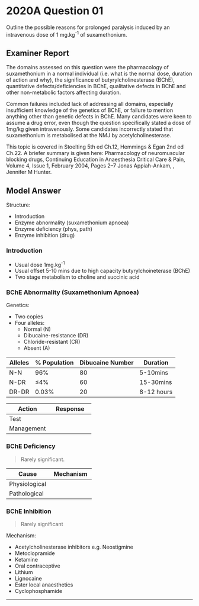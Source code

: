 # 2020A Question 01 

Outline the possible reasons for prolonged paralysis induced by an intravenous dose of 1 mg.kg^-1^ of suxamethonium.


## Examiner Report

The domains assessed on this question were the pharmacology of suxamethonium in a normal individual (i.e. what is the normal dose, duration of action and why), the significance of butyrylcholinesterase (BChE), quantitative defects/deficiencies in BChE, qualitative defects in BChE and other non-metabolic factors affecting duration.


Common failures included lack of addressing all domains, especially insufficient knowledge of the genetics of BChE, or failure to mention anything other than genetic defects in BChE. Many candidates were keen to assume a drug error, even though the question specifically stated a dose of 1mg/kg given intravenously. Some candidates incorrectly stated that suxamethonium is metabolised at the NMJ by acetylcholinesterase.


This topic is covered in Stoelting 5th ed Ch.12, Hemmings & Egan 2nd ed Ch.22. A briefer summary is given here: Pharmacology of neuromuscular blocking drugs, Continuing Education in Anaesthesia Critical Care & Pain, Volume 4, Issue 1, February 2004, Pages 2–7 Jonas Appiah-Ankam, , Jennifer M Hunter.

## Model Answer

Structure:

- Introduction
- Enzyme abnormality (suxamethonium apnoea)
- Enzyme deficiency (phys, path)
- Enzyme inhibition (drug)

### Introduction

- Usual dose 1mg.kg^-1^
- Usual offset 5-10 mins due to high capacity butyrylchoineterase (BChE)
- Two stage metabolism to choline and succinic acid

### BChE Abnormality (Suxamethonium Apnoea)


Genetics:

* Two copies
* Four alleles:
	* Normal (N)
	* Dibucaine-resistance (DR)
	* Chloride-resistant (CR)
	* Absent (A)


|Alleles|% Population|Dibucaine Number|Duration|
| -- | -- | -- | -- |
|N-N|96%|80|5-10mins|
|N-DR|≤4%|60|15-30mins|
|DR-DR|0.03%|20|8-12 hours|

|Action|Response|
| -- | -- |
|Test|<p>- Patient’s plasma + dibucaine + 10-5 benzylcholine</p><p>- Dibucaine number = % inhibition of benzylcholine metabolism</p><p>- Normal-normal → 80% inhibition (as above)</p>|
|Management|<p>- If no reversal after 30 mins</p><p>- Prolonged ventilation and sedation in ICU</p><p>- Monitor with nerve stimulator</p><p>- +/- FFP</p>|

### BChE Deficiency


>Rarely significant.


|Cause|Mechanism|
| -- | -- |
|Physiological|<p>- Neonate → ↓ Production</p><p>- Pregnancy → ↑ ECF water → Same amount but ↓ concentration</p>|
|Pathological|<p>- Heart failure</p><p>- Liver failure</p><p>- Renal failure</p><p>- Thyrotoxicosis</p><p>- Cancer</p>|

### BChE Inhibition

>Rarely significant


Mechanism:

- Acetylcholinesterase inhibitors e.g. Neostigmine
- Metoclopramide
- Ketamine
- Oral contraceptive
- Lithium
- Lignocaine
- Ester local anaesthetics
- Cyclophosphamide


--- 

